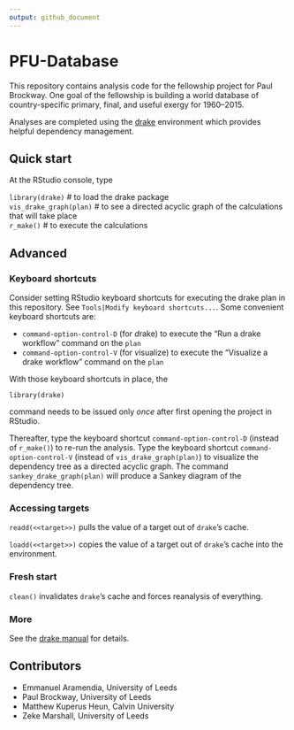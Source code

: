 ```yaml
---
output: github_document
---
```


<!-- *********** -->
<!-- Note: README.md is generated from README.Rmd.   -->
<!-- Be sure to edit README.Rmd and generate the README.md file by Cmd/Ctl-shift-K -->
<!-- *********** -->


# PFU-Database

This repository contains analysis code for the fellowship project for Paul Brockway.
One goal of the fellowship is building a world database of country-specific primary, final, and useful exergy 
for 1960--2015.

Analyses are completed using the [drake](https://github.com/ropensci/drake) environment
which provides helpful dependency management. 


## Quick start

At the RStudio console, type

`library(drake)`         # to load the drake package   
`vis_drake_graph(plan)`  # to see a directed acyclic graph of the calculations that will take place   
`r_make()`               # to execute the calculations


## Advanced

### Keyboard shortcuts

Consider setting RStudio keyboard shortcuts for executing the drake plan in this repository.
See `Tools|Modify keyboard shortcuts...`.
Some convenient keyboard shortcuts are:

* `command-option-control-D` (for *d*rake) to execute the "Run a drake workflow" command on the `plan`
* `command-option-control-V` (for *v*isualize) to execute the "Visualize a drake workflow" command on the `plan`

With those keyboard shortcuts in place, the 

`library(drake)`  

command needs to be issued only *once* after first opening the project in RStudio.  

Thereafter, type the keyboard shortcut `command-option-control-D`
(instead of `r_make()`) to re-run the analysis.
Type the keyboard shortcut `command-option-control-V`
(instead of `vis_drake_graph(plan)`) 
to visualize the dependency tree as a directed acyclic graph.
The command `sankey_drake_graph(plan)` will produce a Sankey diagram
of the dependency tree.


### Accessing targets

`readd(<<target>>)` pulls the value of a target out of `drake`'s cache.

`loadd(<<target>>)` copies the value of a target out of `drake`'s cache into the environment.


### Fresh start

`clean()` invalidates `drake`'s cache and forces reanalysis of everything.


### More

See the [drake manual](https://books.ropensci.org/drake/) for details.


## Contributors

* Emmanuel Aramendia, University of Leeds
* Paul Brockway, University of Leeds
* Matthew Kuperus Heun, Calvin University
* Zeke Marshall, University of Leeds
